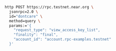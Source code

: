 ```bash
http POST https://rpc.testnet.near.org \
  jsonrpc=2.0 \
  id="dontcare" \
  method=query \
  params:='{
    "request_type": "view_access_key_list",
    "finality": "final",
    "account_id": "account.rpc-examples.testnet"
  }'
```
